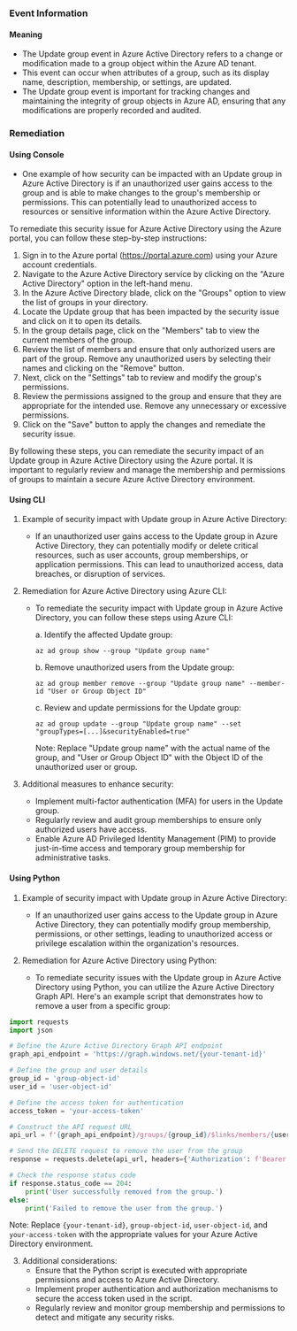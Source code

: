 
### Event Information

#### Meaning

- The Update group event in Azure Active Directory refers to a change or modification made to a group object within the Azure AD tenant.
- This event can occur when attributes of a group, such as its display name, description, membership, or settings, are updated.
- The Update group event is important for tracking changes and maintaining the integrity of group objects in Azure AD, ensuring that any modifications are properly recorded and audited.

### Remediation

#### Using Console

- One example of how security can be impacted with an Update group in Azure Active Directory is if an unauthorized user gains access to the group and is able to make changes to the group's membership or permissions. This can potentially lead to unauthorized access to resources or sensitive information within the Azure Active Directory.

To remediate this security issue for Azure Active Directory using the Azure portal, you can follow these step-by-step instructions:

1. Sign in to the Azure portal (https://portal.azure.com) using your Azure account credentials.
2. Navigate to the Azure Active Directory service by clicking on the "Azure Active Directory" option in the left-hand menu.
3. In the Azure Active Directory blade, click on the "Groups" option to view the list of groups in your directory.
4. Locate the Update group that has been impacted by the security issue and click on it to open its details.
5. In the group details page, click on the "Members" tab to view the current members of the group.
6. Review the list of members and ensure that only authorized users are part of the group. Remove any unauthorized users by selecting their names and clicking on the "Remove" button.
7. Next, click on the "Settings" tab to review and modify the group's permissions.
8. Review the permissions assigned to the group and ensure that they are appropriate for the intended use. Remove any unnecessary or excessive permissions.
9. Click on the "Save" button to apply the changes and remediate the security issue.

By following these steps, you can remediate the security impact of an Update group in Azure Active Directory using the Azure portal. It is important to regularly review and manage the membership and permissions of groups to maintain a secure Azure Active Directory environment.

#### Using CLI

1. Example of security impact with Update group in Azure Active Directory:
   - If an unauthorized user gains access to the Update group in Azure Active Directory, they can potentially modify or delete critical resources, such as user accounts, group memberships, or application permissions. This can lead to unauthorized access, data breaches, or disruption of services.

2. Remediation for Azure Active Directory using Azure CLI:
   - To remediate the security impact with Update group in Azure Active Directory, you can follow these steps using Azure CLI:

     a. Identify the affected Update group:
        ```
        az ad group show --group "Update group name"
        ```

     b. Remove unauthorized users from the Update group:
        ```
        az ad group member remove --group "Update group name" --member-id "User or Group Object ID"
        ```

     c. Review and update permissions for the Update group:
        ```
        az ad group update --group "Update group name" --set "groupTypes=[...]&securityEnabled=true"
        ```

     Note: Replace "Update group name" with the actual name of the group, and "User or Group Object ID" with the Object ID of the unauthorized user or group.

3. Additional measures to enhance security:
   - Implement multi-factor authentication (MFA) for users in the Update group.
   - Regularly review and audit group memberships to ensure only authorized users have access.
   - Enable Azure AD Privileged Identity Management (PIM) to provide just-in-time access and temporary group membership for administrative tasks.

#### Using Python

1. Example of security impact with Update group in Azure Active Directory:
   - If an unauthorized user gains access to the Update group in Azure Active Directory, they can potentially modify group membership, permissions, or other settings, leading to unauthorized access or privilege escalation within the organization's resources.

2. Remediation for Azure Active Directory using Python:
   - To remediate security issues with the Update group in Azure Active Directory using Python, you can utilize the Azure Active Directory Graph API. Here's an example script that demonstrates how to remove a user from a specific group:

```python
import requests
import json

# Define the Azure Active Directory Graph API endpoint
graph_api_endpoint = 'https://graph.windows.net/{your-tenant-id}'

# Define the group and user details
group_id = 'group-object-id'
user_id = 'user-object-id'

# Define the access token for authentication
access_token = 'your-access-token'

# Construct the API request URL
api_url = f'{graph_api_endpoint}/groups/{group_id}/$links/members/{user_id}'

# Send the DELETE request to remove the user from the group
response = requests.delete(api_url, headers={'Authorization': f'Bearer {access_token}'})

# Check the response status code
if response.status_code == 204:
    print('User successfully removed from the group.')
else:
    print('Failed to remove the user from the group.')
```

Note: Replace `{your-tenant-id}`, `group-object-id`, `user-object-id`, and `your-access-token` with the appropriate values for your Azure Active Directory environment.

3. Additional considerations:
   - Ensure that the Python script is executed with appropriate permissions and access to Azure Active Directory.
   - Implement proper authentication and authorization mechanisms to secure the access token used in the script.
   - Regularly review and monitor group membership and permissions to detect and mitigate any security risks.

